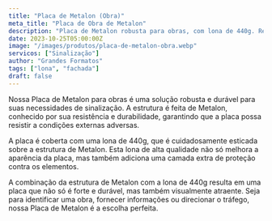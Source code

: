 ```yaml
---
title: "Placa de Metalon (Obra)"
meta_title: "Placa de Obra de Metalon"
description: "Placa de Metalon robusta para obras, com lona de 440g. Resistente, durável e visualmente atraente. Ideal para sinalização."
date: 2023-10-25T05:00:00Z
image: "/images/produtos/placa-de-metalon-obra.webp"
servicos: ["Sinalização"]
author: "Grandes Formatos"
tags: ["lona", "fachada"]
draft: false
---
```


Nossa Placa de Metalon para obras é uma solução robusta e durável para suas necessidades de sinalização. A estrutura é feita de Metalon, conhecido por sua resistência e durabilidade, garantindo que a placa possa resistir a condições externas adversas.

A placa é coberta com uma lona de 440g, que é cuidadosamente esticada sobre a estrutura de Metalon. Esta lona de alta qualidade não só melhora a aparência da placa, mas também adiciona uma camada extra de proteção contra os elementos.

A combinação da estrutura de Metalon com a lona de 440g resulta em uma placa que não só é forte e durável, mas também visualmente atraente. Seja para identificar uma obra, fornecer informações ou direcionar o tráfego, nossa Placa de Metalon é a escolha perfeita.

<ButtonWhatsapp
  label="ORÇAMENTO PELO WHATSAPP"
  tag="_blank"
  produto="Placa de Metalon (Obra)"
  phoneNumber="5567999005557"
/>
